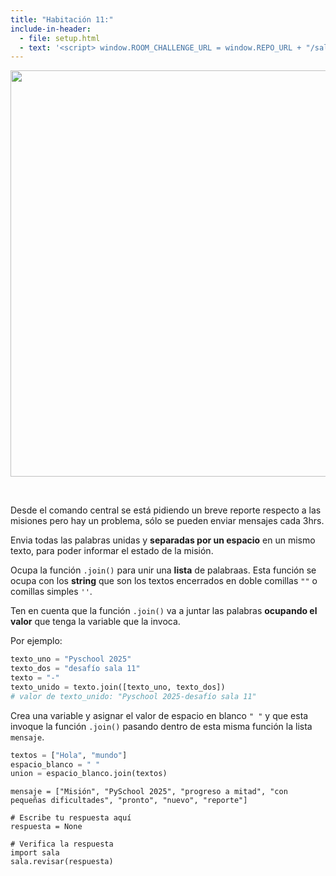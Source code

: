 ```yaml
---
title: "Habitación 11:"
include-in-header:
  - file: setup.html
  - text: '<script> window.ROOM_CHALLENGE_URL = window.REPO_URL + "/sala_11.py"; </script>'
---
```


<center>
<img src="./img/sala_11.png" width="650">
</center>

<br/>

Desde el comando central se está pidiendo un breve reporte respecto a las misiones pero hay un problema, sólo se
pueden enviar mensajes cada 3hrs.

Envia todas las palabras unidas y __separadas por un espacio__ en un mismo texto, para poder informar el estado de la misión.


<div class="alert alert-info">
Ocupa la función `.join()` para unir una **lista** de palabraas. Esta función se ocupa con los **string** que son
los textos encerrados en doble comillas `""` o comillas simples `''`.

Ten en cuenta que la función `.join()` va a juntar las palabras **ocupando el valor** que tenga la variable que la invoca.

Por ejemplo:
```python
texto_uno = "Pyschool 2025"
texto_dos = "desafío sala 11"
texto = "-"
texto_unido = texto.join([texto_uno, texto_dos])
# valor de texto_unido: "Pyschool 2025-desafío sala 11"
```

</div>

::: {.callout-tip title="Pista" collapse="true"}
Crea una variable y asignar el valor de espacio en blanco `" "` y que esta invoque la función `.join()` pasando
 dentro de esta misma función la lista `mensaje`.

```python
textos = ["Hola", "mundo"]
espacio_blanco = " "
union = espacio_blanco.join(textos)
```
:::

```pyodide-python
mensaje = ["Misión", "PySchool 2025", "progreso a mitad", "con pequeñas dificultades", "pronto", "nuevo", "reporte"]

# Escribe tu respuesta aquí
respuesta = None

# Verifica la respuesta
import sala
sala.revisar(respuesta)
```